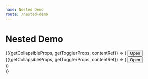 ```yaml
---
name: Nested Demo
route: /nested-demo
---
```



# Nested Demo

<Collapse>
  {({getCollapsibleProps, getTogglerProps, contentRef}) => (
    <React.Fragment>
      <button {...getTogglerProps()}>Open</button>
      <div
        {...getCollapsibleProps({
          style: {
            borderRadius: 3,
            border: '1px solid paleviolet',
            background: 'lightblue'
          }
        })}
      >
        <div style={{minHeight: 200, border: '1px solid blue'}}>
          <Collapse defaultOpen>
            {({getCollapsibleProps, getTogglerProps, contentRef}) => (
              <React.Fragment>
                <button {...getTogglerProps({style: {display: 'block'}})}>Open</button>
                <div
                  {...getCollapsibleProps({
                    style: {
                      borderRadius: 3,
                      border: '1px solid paleviolet',
                      background: 'yellow'
                    }
                  })}
                >
                  <div
                    style={{
                      borderRadius: '50%',
                      background: 'blue',
                      height: '400px',
                      width: '100%',
                    }}
                  />
                </div>
              </React.Fragment>
            )}
          </Collapse>
          </div>
      </div>
    </React.Fragment>
  )}
</Collapse>